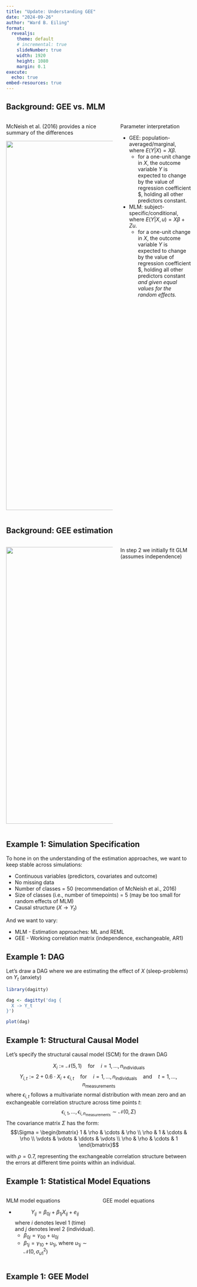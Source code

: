 ```yaml
---
title: "Update: Understanding GEE"
date: "2024-09-26"
author: "Ward B. Eiling"
format: 
  revealjs: 
    theme: default
    # incremental: true
    slideNumber: true
    width: 1920
    height: 1080
    margin: 0.1
execute:
  echo: true
embed-resources: true
---
```


## Background: GEE vs. MLM

::: columns
::: {.column width="60%"}
McNeish et al. (2016) provides a nice summary of the differences

![](images/clipboard-1208621128.png){width="1000"}
:::

::: {.column width="40%"}

Parameter interpretation

-   GEE: population-averaged/marginal, where $E(Y|X) = X \beta$.
    -   for a one-unit change in $X$, the outcome variable $Y$ is expected to change by the value of regression coefficient \$\beta, holding all other predictors constant.
-   MLM: subject-specific/conditional, where $E(Y|X, u) = X \beta + Z u$.
    -   for a one-unit change in $X$, the outcome variable $Y$ is expected to change by the value of regression coefficient \$\beta, holding all other predictors constant *and given equal values for the random effects.*
    
:::
:::

## Background: GEE estimation

::: columns
::: {.column width="60%"}
![](images/clipboard-2542938343.png){width="750"}
:::

::: {.column width="40%"}

In step 2 we initially fit GLM (assumes independence)

:::
:::

## Example 1: Simulation Specification

To hone in on the understanding of the estimation approaches, we want to keep stable across simulations:

-   Continuous variables (predictors, covariates and outcome)
-   No missing data
-   Number of classes = 50 (recommendation of McNeish et al., 2016)
-   Size of classes (i.e., number of timepoints) = 5 (may be too small for random effects of MLM)
-   Causal structure ($X \to Y_t$)

And we want to vary:

-   MLM - Estimation approaches: ML and REML
-   GEE - Working correlation matrix (independence, exchangeable, AR1)

## Example 1: DAG

Let's draw a DAG where we are estimating the effect of $X$ (sleep-problems) on $Y_t$ (anxiety)

```r
library(dagitty)

dag <- dagitty('dag {
  X -> Y_t
}')

plot(dag)
```

## Example 1: Structural Causal Model

Let's specify the structural causal model (SCM) for the drawn DAG

$$X_i := \mathcal{N}(5, 1) \quad \text{for} \quad i = 1, \ldots, n_{\text{individuals}}$$ $$Y_{i,t} := 2 + 0.6 \cdot X_i + \epsilon_{i,t} \quad \text{for} \quad i = 1, \ldots, n_{\text{individuals}} \quad \text{and} \quad t = 1, \ldots, n_{\text{measurements}}$$ where $\epsilon_{i,t}$ follows a multivariate normal distribution with mean zero and an exchangeable correlation structure across time points $t$: $$\epsilon_{i,1}, \ldots, \epsilon_{i,n_{\text{measurements}}} \sim \mathcal{N}(0, \Sigma)$$ The covariance matrix $\Sigma$ has the form: $$\Sigma = \begin{bmatrix} 1 & \rho & \cdots & \rho \\ \rho & 1 & \cdots & \rho \\ \vdots & \vdots & \ddots & \vdots \\ \rho & \rho & \cdots & 1 \end{bmatrix}$$

with $\rho = 0.7$, representing the exchangeable correlation structure between the errors at different time points within an individual.

## Example 1: Statistical Model Equations

::: columns

::: {.column width="50%"}

MLM model equations

-   $$Y_{ij} = \beta_{0j} + \beta_{1j} X_{ij} + e_{ij}$$ where $i$ denotes level 1 (time) and $j$ denotes level 2 (individual).
    -   $\beta_{0j} = \gamma_{00} + u_{0j}$
    -   $\beta_{1j} = \gamma_{10} + u_{1j}$, where $u_{1j} \sim \mathcal{N}(0, \sigma^2_{u1})$
  
:::

::: {.column width="50%"}

GEE model equations




    
:::
:::

## Example 1: GEE Model

